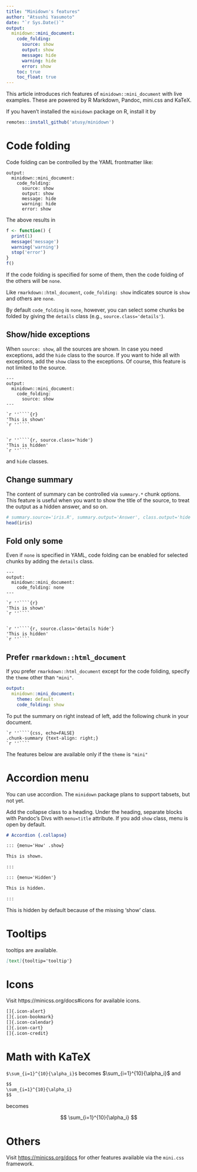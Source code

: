 ```yaml
---
title: "Minidown's features"
author: "Atsushi Yasumoto"
date: "`r Sys.Date()`"
output:
  minidown::mini_document:
    code_folding:
      source: show
      output: show
      message: hide
      warning: hide
      error: show
    toc: true
    toc_float: true
---
```


This article introduces rich features of `minidown::mini_document` with live examples.
These are powered by R Markdown, Pandoc, mini.css and KaTeX.

If you haven't installed the `minidown` package on R, install it by

```r
remotes::install_github('atusy/minidown')
```

# Code folding

Code folding can be controlled by the YAML frontmatter like:

```
output:
  minidown::mini_document:
    code_folding:
      source: show
      output: show
      message: hide
      warning: hide
      error: show
```

The above results in

```r
f <- function() {
  print(1)
  message('message')
  warning('warning')
  stop('error')
}
f()
```

If the code folding is specified for some of them,
then the code folding of the others will be `none`.

Like `rmarkdown::html_document`,
`code_folding: show` indicates source is `show` and others are `none`.

By default `code_folding` is `none`, however, you can select some chunks be folded by giving the `details` class (e.g., `source.class='details'`).

## Show/hide exceptions

When `source: show`, all the sources are shown.
In case you need exceptions, add the `hide` class to the source.
If you want to hide all with exceptions, add the `show` class to the exceptions.
Of course, this feature is not limited to the source.

````
---
output:
  minidown::mini_document:
    code_folding:
      source: show
---

`r ''````{r}
'This is shown'
`r ''````


`r ''````{r, source.class='hide'}
'This is hidden'
`r ''````
````

and `hide` classes.

## Change summary

The content of summary can be controlled via `summary.*` chunk options.
This feature is useful when you want to show the title of the source, to treat the output as a hidden answer, and so on.

```r
# summary.source='iris.R', summary.output='Answer', class.output='hide'
head(iris)
```

## Fold only some

Even if `none` is specified in YAML, code folding can be enabled for selected chunks by adding the `details` class.

````
---
output:
  minidown::mini_document:
    code_folding: none
---

`r ''````{r}
'This is shown'
`r ''````


`r ''````{r, source.class='details hide'}
'This is hidden'
`r ''````

````

## Prefer `rmarkdown::html_document`

If you prefer `rmarkdown::html_document` except for the code foliding,
specify the `theme` other than `"mini"`.

```yaml
output:
  minidown::mini_document:
    theme: default
    code_folding: show
```

To put the summary on right instead of left, add the following chunk in your document.

````
`r ''````{css, echo=FALSE}
.chunk-summary {text-align: right;}
`r ''````
````

The features below are available only if the `theme` is `"mini"`

# Accordion menu {.collapse}

You can use accordion.
The `minidown` package plans to support tabsets, but not yet.

::: {menu='How' .show}

Add the collapse class to a heading.
Under the heading, separate blocks with Pandoc's Divs
with `menu=title` attribute.
If you add `show` class, menu is open by default.

```md
# Accordion {.collapse}

::: {menu='How' .show}

This is shown.

:::

::: {menu='Hidden'}

This is hidden.

:::
```

:::

::: {menu='Hidden'}

This is hidden by default because of the missing 'show' class.

:::


# Tooltips

[[]{.icon-info}tooltips]{tooltip='Here is a tooltip'} are available.

```md
[text]{tooltip='tooltip'}
```

# Icons

Visit https://minicss.org/docs#icons for available icons.

[]{.icon-alert}
[]{.icon-bookmark}
[]{.icon-calendar}
[]{.icon-cart}
[]{.icon-credit}

```md
[]{.icon-alert}
[]{.icon-bookmark}
[]{.icon-calendar}
[]{.icon-cart}
[]{.icon-credit}
```


# Math with KaTeX

`$\sum_{i=1}^{10}{\alpha_i}$` becomes $\sum_{i=1}^{10}{\alpha_i}$ and

```md
$$
\sum_{i=1}^{10}{\alpha_i}
$$
```

becomes

$$
\sum_{i=1}^{10}{\alpha_i}
$$

# Others

Visit <https://minicss.org/docs> for other features available via the `mini.css` framework.
